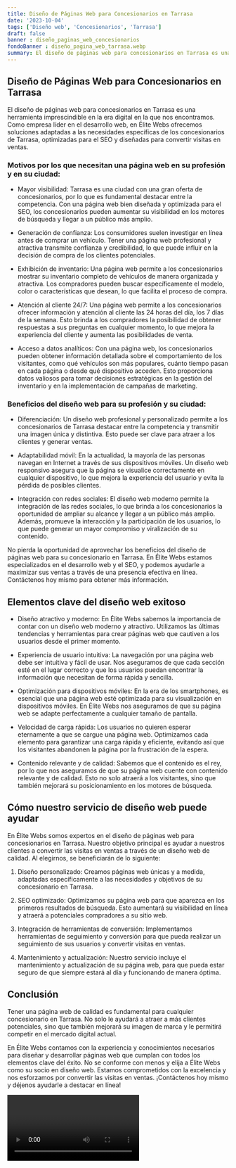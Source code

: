 ```yaml
---
title: Diseño de Páginas Web para Concesionarios en Tarrasa
date: '2023-10-04'
tags: ['Diseño web', 'Concesionarios', 'Tarrasa']
draft: false
banner : diseño_paginas_web_concesionarios
fondoBanner : diseño_pagina_web_tarrasa.webp
summary: El diseño de páginas web para concesionarios en Tarrasa es una herramienta imprescindible en la era digital en la que nos encontramos. Como empresa líder en el desarrollo web, en Élite Webs ofrecemos soluciones adaptadas a las necesidades específicas de los concesionarios de Tarrasa, optimizadas para el SEO y diseñadas para convertir visitas en ventas.
---
```


## Diseño de Páginas Web para Concesionarios en Tarrasa

El diseño de páginas web para concesionarios en Tarrasa es una herramienta imprescindible en la era digital en la que nos encontramos. Como empresa líder en el desarrollo web, en Élite Webs ofrecemos soluciones adaptadas a las necesidades específicas de los concesionarios de Tarrasa, optimizadas para el SEO y diseñadas para convertir visitas en ventas.

### Motivos por los que necesitan una página web en su profesión y en su ciudad:

- Mayor visibilidad: Tarrasa es una ciudad con una gran oferta de concesionarios, por lo que es fundamental destacar entre la competencia. Con una página web bien diseñada y optimizada para el SEO, los concesionarios pueden aumentar su visibilidad en los motores de búsqueda y llegar a un público más amplio.

- Generación de confianza: Los consumidores suelen investigar en línea antes de comprar un vehículo. Tener una página web profesional y atractiva transmite confianza y credibilidad, lo que puede influir en la decisión de compra de los clientes potenciales.

- Exhibición de inventario: Una página web permite a los concesionarios mostrar su inventario completo de vehículos de manera organizada y atractiva. Los compradores pueden buscar específicamente el modelo, color o características que desean, lo que facilita el proceso de compra.

- Atención al cliente 24/7: Una página web permite a los concesionarios ofrecer información y atención al cliente las 24 horas del día, los 7 días de la semana. Esto brinda a los compradores la posibilidad de obtener respuestas a sus preguntas en cualquier momento, lo que mejora la experiencia del cliente y aumenta las posibilidades de venta.

- Acceso a datos analíticos: Con una página web, los concesionarios pueden obtener información detallada sobre el comportamiento de los visitantes, como qué vehículos son más populares, cuánto tiempo pasan en cada página o desde qué dispositivo acceden. Esto proporciona datos valiosos para tomar decisiones estratégicas en la gestión del inventario y en la implementación de campañas de marketing.

### Beneficios del diseño web para su profesión y su ciudad:

- Diferenciación: Un diseño web profesional y personalizado permite a los concesionarios de Tarrasa destacar entre la competencia y transmitir una imagen única y distintiva. Esto puede ser clave para atraer a los clientes y generar ventas.

- Adaptabilidad móvil: En la actualidad, la mayoría de las personas navegan en Internet a través de sus dispositivos móviles. Un diseño web responsivo asegura que la página se visualice correctamente en cualquier dispositivo, lo que mejora la experiencia del usuario y evita la pérdida de posibles clientes.

- Integración con redes sociales: El diseño web moderno permite la integración de las redes sociales, lo que brinda a los concesionarios la oportunidad de ampliar su alcance y llegar a un público más amplio. Además, promueve la interacción y la participación de los usuarios, lo que puede generar un mayor compromiso y viralización de su contenido.

No pierda la oportunidad de aprovechar los beneficios del diseño de páginas web para su concesionario en Tarrasa. En Élite Webs estamos especializados en el desarrollo web y el SEO, y podemos ayudarle a maximizar sus ventas a través de una presencia efectiva en línea. Contáctenos hoy mismo para obtener más información.

<GifSeo />

<Cta />

## Elementos clave del diseño web exitoso

- Diseño atractivo y moderno: En Élite Webs sabemos la importancia de contar con un diseño web moderno y atractivo. Utilizamos las últimas tendencias y herramientas para crear páginas web que cautiven a los usuarios desde el primer momento.

- Experiencia de usuario intuitiva: La navegación por una página web debe ser intuitiva y fácil de usar. Nos aseguramos de que cada sección esté en el lugar correcto y que los usuarios puedan encontrar la información que necesitan de forma rápida y sencilla.

- Optimización para dispositivos móviles: En la era de los smartphones, es esencial que una página web esté optimizada para su visualización en dispositivos móviles. En Élite Webs nos aseguramos de que su página web se adapte perfectamente a cualquier tamaño de pantalla.

- Velocidad de carga rápida: Los usuarios no quieren esperar eternamente a que se cargue una página web. Optimizamos cada elemento para garantizar una carga rápida y eficiente, evitando así que los visitantes abandonen la página por la frustración de la espera.

- Contenido relevante y de calidad: Sabemos que el contenido es el rey, por lo que nos aseguramos de que su página web cuente con contenido relevante y de calidad. Esto no solo atraerá a los visitantes, sino que también mejorará su posicionamiento en los motores de búsqueda.

## Cómo nuestro servicio de diseño web puede ayudar

En Élite Webs somos expertos en el diseño de páginas web para concesionarios en Tarrasa. Nuestro objetivo principal es ayudar a nuestros clientes a convertir las visitas en ventas a través de un diseño web de calidad. Al elegirnos, se beneficiarán de lo siguiente:

1. Diseño personalizado: Creamos páginas web únicas y a medida, adaptadas específicamente a las necesidades y objetivos de su concesionario en Tarrasa.

2. SEO optimizado: Optimizamos su página web para que aparezca en los primeros resultados de búsqueda. Esto aumentará su visibilidad en línea y atraerá a potenciales compradores a su sitio web.

3. Integración de herramientas de conversión: Implementamos herramientas de seguimiento y conversión para que pueda realizar un seguimiento de sus usuarios y convertir visitas en ventas.

4. Mantenimiento y actualización: Nuestro servicio incluye el mantenimiento y actualización de su página web, para que pueda estar seguro de que siempre estará al día y funcionando de manera óptima.

## Conclusión

Tener una página web de calidad es fundamental para cualquier concesionario en Tarrasa. No solo le ayudará a atraer a más clientes potenciales, sino que también mejorará su imagen de marca y le permitirá competir en el mercado digital actual.

En Élite Webs contamos con la experiencia y conocimientos necesarios para diseñar y desarrollar páginas web que cumplan con todos los elementos clave del éxito. No se conforme con menos y elija a Élite Webs como su socio en diseño web. Estamos comprometidos con la excelencia y nos esforzamos por convertir las visitas en ventas. ¡Contáctenos hoy mismo y déjenos ayudarle a destacar en línea!

<Video />

<CtaBot job='Concesionarios' city='Tarrasa'/>

<Gmaps query='Tarrasa+españa+maps' />